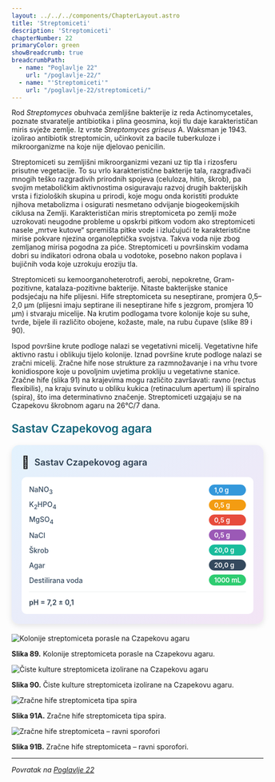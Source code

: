 ```yaml
---
layout: ../../../components/ChapterLayout.astro
title: 'Streptomiceti'
description: 'Streptomiceti'
chapterNumber: 22
primaryColor: green
showBreadcrumb: true
breadcrumbPath:
  - name: "Poglavlje 22"
    url: "/poglavlje-22/"
  - name: "'Streptomiceti'"
    url: "/poglavlje-22/streptomiceti/"
---
```




Rod *Streptomyces* obuhvaća zemljišne bakterije iz reda Actinomycetales, poznate stvaratelje antibiotika i plina geosmina, koji tlu daje karakterističan miris svježe zemlje. Iz vrste *Streptomyces griseus* A. Waksman je 1943. izolirao antibiotik streptomicin, učinkovit za bacile tuberkuloze i mikroorganizme na koje nije djelovao penicilin.

Streptomiceti su zemljišni mikroorganizmi vezani uz tip tla i rizosferu prisutne vegetacije. To su vrlo karakteristične bakterije tala, razgrađivači mnogih teško razgradivih prirodnih spojeva (celuloza, hitin, škrob), pa svojim metaboličkim aktivnostima osiguravaju razvoj drugih bakterijskih vrsta i fizioloških skupina u prirodi, koje mogu onda koristiti produkte njihova metabolizma i osigurati nesmetano odvijanje biogeokemijskih ciklusa na Zemlji. Karakterističan miris streptomiceta po zemlji može uzrokovati neugodne probleme u opskrbi pitkom vodom ako streptomiceti nasele „mrtve kutove“ spremišta pitke vode i izlučujući te karakteristične mirise pokvare njezina organoleptička svojstva. Takva voda nije zbog zemljanog mirisa pogodna za piće. Streptomiceti u površinskim vodama dobri su indikatori odrona obala u vodotoke, posebno nakon poplava i bujičnih voda koje uzrokuju eroziju tla.

Streptomiceti su kemoorganoheterotrofi, aerobi, nepokretne, Gram-pozitivne, katalaza-pozitivne bakterije. Nitaste bakterijske stanice podsjećaju na hife plijesni. Hife streptomiceta su neseptirane, promjera 0,5–2,0 μm (plijesni imaju septirane ili neseptirane hife s jezgrom, promjera 10 μm) i stvaraju micelije. Na krutim podlogama tvore kolonije koje su suhe, tvrde, bijele ili različito obojene, kožaste, male, na rubu čupave (slike 89 i 90).

Ispod površine krute podloge nalazi se vegetativni micelij. Vegetativne hife aktivno rastu i oblikuju tijelo kolonije. Iznad površine krute podloge nalazi se zračni micelij. Zračne hife nose strukture za razmnožavanje i na vrhu tvore konidiospore koje u povoljnim uvjetima prokliju u vegetativne stanice. Zračne hife (slika 91) na krajevima mogu različito završavati: ravno (rectus flexibilis), na kraju svinuto u obliku kukica (retinaculum apertum) ili spiralno (spira), što ima determinativno značenje. Streptomiceti uzgajaju se na Czapekovu škrobnom agaru na 26°C/7 dana.

<h3 style="color: #096279; font-size: 1.4rem; font-weight: 600; margin: 1.5rem 0 1rem 0;">Sastav Czapekovog agara</h3>

<div style="max-width: 520px; background: linear-gradient(135deg, #e3f2fd 0%, #f3e5f5 100%); border-radius: 15px; padding: 20px; box-shadow: 0 4px 12px rgba(0,0,0,0.1); margin: 20px auto;">
  <div style="display: flex; align-items: center; margin-bottom: 15px;">
    <span style="font-size: 24px; margin-right: 10px;">🧫</span>
    <h3 style="margin: 0; color: #2c3e50; font-weight: 600; font-size: 18px;">Sastav Czapekovog agara</h3>
  </div>
  <div style="background: white; border-radius: 10px; padding: 15px;">
    <div style="display: grid; grid-template-columns: minmax(0, 1fr) auto; gap: 8px 15px; align-items: center;">
      <span style="font-weight: 500; color: #34495e; font-size: 14px;">NaNO<sub>3</sub></span>
      <span style="background: #3498db; color: white; padding: 3px 10px; border-radius: 15px; font-size: 13px; font-weight: 600;">1,0 g</span>
      <span style="font-weight: 500; color: #34495e; font-size: 14px;">K<sub>2</sub>HPO<sub>4</sub></span>
      <span style="background: #f39c12; color: white; padding: 3px 10px; border-radius: 15px; font-size: 13px; font-weight: 600;">0,5 g</span>
      <span style="font-weight: 500; color: #34495e; font-size: 14px;">MgSO<sub>4</sub></span>
      <span style="background: #e74c3c; color: white; padding: 3px 10px; border-radius: 15px; font-size: 13px; font-weight: 600;">0,5 g</span>
      <span style="font-weight: 500; color: #34495e; font-size: 14px;">NaCl</span>
      <span style="background: #9b59b6; color: white; padding: 3px 10px; border-radius: 15px; font-size: 13px; font-weight: 600;">0,5 g</span>
      <span style="font-weight: 500; color: #34495e; font-size: 14px;">Škrob</span>
      <span style="background: #1abc9c; color: white; padding: 3px 10px; border-radius: 15px; font-size: 13px; font-weight: 600;">20,0 g</span>
      <span style="font-weight: 500; color: #34495e; font-size: 14px;">Agar</span>
      <span style="background: #34495e; color: white; padding: 3px 10px; border-radius: 15px; font-size: 13px; font-weight: 600;">20,0 g</span>
      <span style="font-weight: 500; color: #34495e; font-size: 14px;">Destilirana voda</span>
      <span style="background: #2ecc71; color: white; padding: 3px 10px; border-radius: 15px; font-size: 13px; font-weight: 600;">1000 mL</span>
    </div>
    <div style="margin-top: 12px; padding-top: 12px; border-top: 1px solid #ecf0f1;">
      <span style="font-weight: 600; color: #2c3e50; font-size: 14px;">pH = 7,2 ± 0,1</span>
    </div>
  </div>
</div>

![Kolonije streptomiceta porasle na Czapekovu agaru](/images/slika89.jpg)

**Slika 89.** Kolonije streptomiceta porasle na Czapekovu agaru.

![Čiste kulture streptomiceta izolirane na Czapekovu agaru](/images/slika90.jpg)

**Slika 90.** Čiste kulture streptomiceta izolirane na Czapekovu agaru.

![Zračne hife streptomiceta tipa spira](/images/slika91A.jpg)

**Slika 91A.** Zračne hife streptomiceta tipa spira.

![Zračne hife streptomiceta – ravni sporofori](/images/slika91B.jpg)

**Slika 91B.** Zračne hife streptomiceta – ravni sporofori.

---

*Povratak na [Poglavlje 22](/poglavlje-22)*


